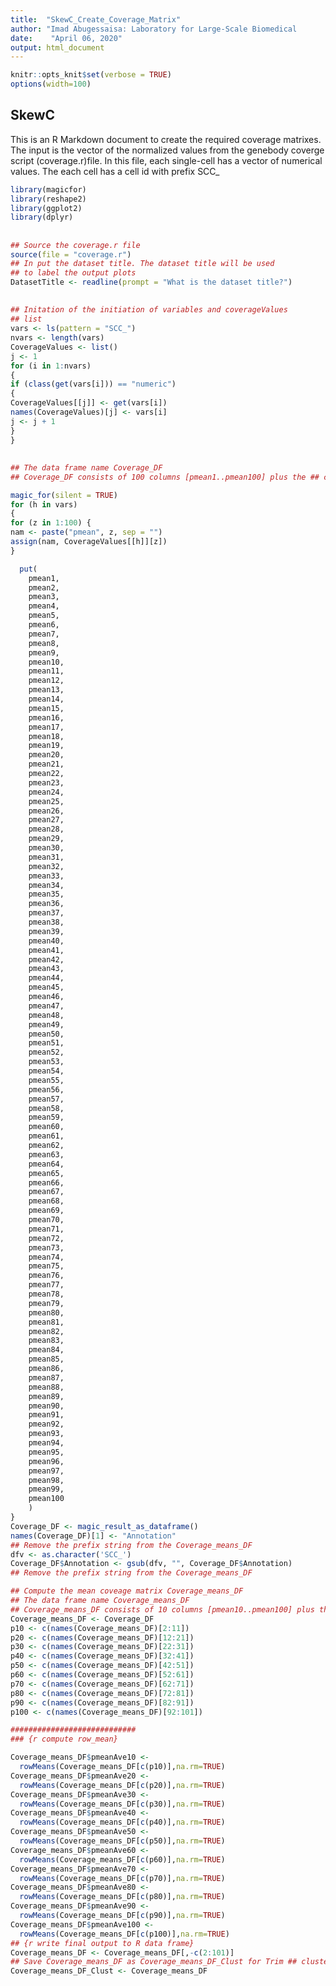 ```yaml
---
title:  "SkewC_Create_Coverage_Matrix"
author: "Imad Abugessaisa: Laboratory for Large-Scale Biomedical           Data Technology - RIKEN-IMS"
date:    "April 06, 2020"
output: html_document
---
```


```r
knitr::opts_knit$set(verbose = TRUE)
options(width=100)
```

## SkewC

This is an R Markdown document to create the required coverage matrixes. The input is the vector of the normalized values from the genebody coverge script (coverage.r)file. In this file, each single-cell has a vector of numerical values. The each cell has a cell id with prefix SCC_

```r
library(magicfor)
library(reshape2)
library(ggplot2)
library(dplyr)
```

## 


```r
## Source the coverage.r file
source(file = "coverage.r")
## In put the dataset title. The dataset title will be used
## to label the output plots
DatasetTitle <- readline(prompt = "What is the dataset title?")
```

##
```r
## Initation of the initiation of variables and coverageValues
## list
vars <- ls(pattern = "SCC_")
nvars <- length(vars)
CoverageValues <- list()
j <- 1
for (i in 1:nvars)
{
if (class(get(vars[i])) == "numeric")
{
CoverageValues[[j]] <- get(vars[i])
names(CoverageValues)[j] <- vars[i]
j <- j + 1
}
}
```
##
```r
## The data frame name Coverage_DF
## Coverage_DF consists of 100 columns [pmean1..pmean100] plus the ## cell ID column "Annotation"

magic_for(silent = TRUE)
for (h in vars)
{
for (z in 1:100) {
nam <- paste("pmean", z, sep = "")
assign(nam, CoverageValues[[h]][z])
}

  put(
    pmean1,
    pmean2,
    pmean3,
    pmean4,
    pmean5,
    pmean6,
    pmean7,
    pmean8,
    pmean9,
    pmean10,
    pmean11,
    pmean12,
    pmean13,
    pmean14,
    pmean15,
    pmean16,
    pmean17,
    pmean18,
    pmean19,
    pmean20,
    pmean21,
    pmean22,
    pmean23,
    pmean24,
    pmean25,
    pmean26,
    pmean27,
    pmean28,
    pmean29,
    pmean30,
    pmean31,
    pmean32,
    pmean33,
    pmean34,
    pmean35,
    pmean36,
    pmean37,
    pmean38,
    pmean39,
    pmean40,
    pmean41,
    pmean42,
    pmean43,
    pmean44,
    pmean45,
    pmean46,
    pmean47,
    pmean48,
    pmean49,
    pmean50,
    pmean51,
    pmean52,
    pmean53,
    pmean54,
    pmean55,
    pmean56,
    pmean57,
    pmean58,
    pmean59,
    pmean60,
    pmean61,
    pmean62,
    pmean63,
    pmean64,
    pmean65,
    pmean66,
    pmean67,
    pmean68,
    pmean69,
    pmean70,
    pmean71,
    pmean72,
    pmean73,
    pmean74,
    pmean75,
    pmean76,
    pmean77,
    pmean78,
    pmean79,
    pmean80,
    pmean81,
    pmean82,
    pmean83,
    pmean84,
    pmean85,
    pmean86,
    pmean87,
    pmean88,
    pmean89,
    pmean90,
    pmean91,
    pmean92,
    pmean93,
    pmean94,
    pmean95,
    pmean96,
    pmean97,
    pmean98,
    pmean99,
    pmean100
    )
} 
Coverage_DF <- magic_result_as_dataframe()
names(Coverage_DF)[1] <- "Annotation"
## Remove the prefix string from the Coverage_means_DF
dfv <- as.character('SCC_')
Coverage_DF$Annotation <- gsub(dfv, "", Coverage_DF$Annotation)
## Remove the prefix string from the Coverage_means_DF


```

```r
## Compute the mean coveage matrix Coverage_means_DF
## The data frame name Coverage_means_DF
## Coverage_means_DF consists of 10 columns [pmean10..pmean100] plus the ## cell ID column "Annotation"
Coverage_means_DF <- Coverage_DF
p10 <- c(names(Coverage_means_DF)[2:11])
p20 <- c(names(Coverage_means_DF)[12:21])
p30 <- c(names(Coverage_means_DF)[22:31])
p40 <- c(names(Coverage_means_DF)[32:41])
p50 <- c(names(Coverage_means_DF)[42:51])
p60 <- c(names(Coverage_means_DF)[52:61])
p70 <- c(names(Coverage_means_DF)[62:71])
p80 <- c(names(Coverage_means_DF)[72:81])
p90 <- c(names(Coverage_means_DF)[82:91])
p100 <- c(names(Coverage_means_DF)[92:101])

############################
### {r compute row_mean}

Coverage_means_DF$pmeanAve10 <-
  rowMeans(Coverage_means_DF[c(p10)],na.rm=TRUE)
Coverage_means_DF$pmeanAve20 <-
  rowMeans(Coverage_means_DF[c(p20)],na.rm=TRUE)
Coverage_means_DF$pmeanAve30 <-
  rowMeans(Coverage_means_DF[c(p30)],na.rm=TRUE)
Coverage_means_DF$pmeanAve40 <-
  rowMeans(Coverage_means_DF[c(p40)],na.rm=TRUE)
Coverage_means_DF$pmeanAve50 <-
  rowMeans(Coverage_means_DF[c(p50)],na.rm=TRUE)
Coverage_means_DF$pmeanAve60 <-
  rowMeans(Coverage_means_DF[c(p60)],na.rm=TRUE)
Coverage_means_DF$pmeanAve70 <-
  rowMeans(Coverage_means_DF[c(p70)],na.rm=TRUE)
Coverage_means_DF$pmeanAve80 <-
  rowMeans(Coverage_means_DF[c(p80)],na.rm=TRUE)
Coverage_means_DF$pmeanAve90 <-
  rowMeans(Coverage_means_DF[c(p90)],na.rm=TRUE)
Coverage_means_DF$pmeanAve100 <-
  rowMeans(Coverage_means_DF[c(p100)],na.rm=TRUE)
## {r write final output to R data frame}
Coverage_means_DF <- Coverage_means_DF[,-c(2:101)]
## Save Coverage_means_DF as Coverage_means_DF_Clust for Trim ## clustering use
Coverage_means_DF_Clust <- Coverage_means_DF
```

